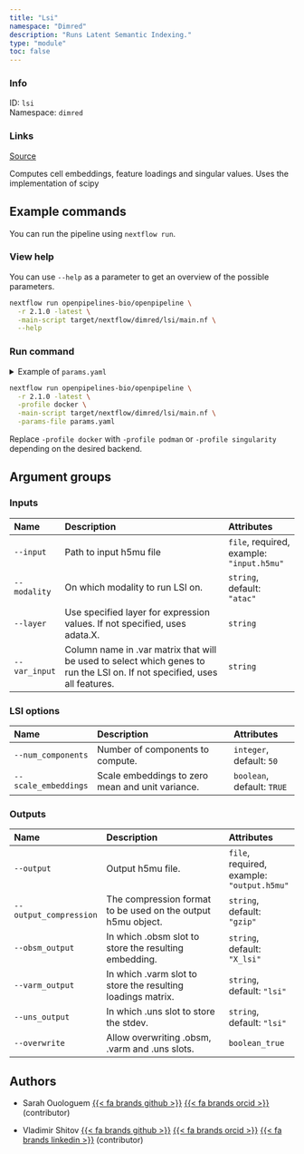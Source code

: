 ```yaml
---
title: "Lsi"
namespace: "Dimred"
description: "Runs Latent Semantic Indexing."
type: "module"
toc: false
---
```


::: {.column-margin}

### Info

ID: `lsi`  
Namespace: `dimred`

### Links
[Source](https://github.com/openpipelines-bio/openpipeline/blob/2.1.0/src/dimred/lsi/config.vsh.yaml){.btn-action .btn-sm .btn-info .btn role="button"}

:::

Computes cell embeddings, feature loadings and singular values. Uses the implementation of scipy

## Example commands

You can run the pipeline using `nextflow run`.

### View help

You can use `--help` as a parameter to get an overview of the possible parameters.

```bash
nextflow run openpipelines-bio/openpipeline \
  -r 2.1.0 -latest \
  -main-script target/nextflow/dimred/lsi/main.nf \
  --help
```

### Run command

<details>
<summary>Example of `params.yaml`</summary>
```yaml
# Inputs
input: # please fill in - example: "input.h5mu"
modality: "atac"
# layer: "foo"
# var_input: "foo"

# LSI options
num_components: 50
scale_embeddings: true

# Outputs
# output: "$id.$key.output.h5mu"
output_compression: "gzip"
obsm_output: "X_lsi"
varm_output: "lsi"
uns_output: "lsi"
overwrite: false

# Nextflow input-output arguments
publish_dir: # please fill in - example: "output/"
# param_list: "my_params.yaml"

# Arguments
```
</details>

```bash
nextflow run openpipelines-bio/openpipeline \
  -r 2.1.0 -latest \
  -profile docker \
  -main-script target/nextflow/dimred/lsi/main.nf \
  -params-file params.yaml
```

:::{.callout-note}
Replace `-profile docker` with `-profile podman` or `-profile singularity` depending on the desired backend.
:::

## Argument groups

### Inputs

|Name          |Description                                                                                                                |Attributes                                |
|:----------|:--------------------------------------------------|:--------------------|
|`--input`     |Path to input h5mu file                                                                                                    |`file`, required, example: `"input.h5mu"` |
|`--modality`  |On which modality to run LSI on.                                                                                           |`string`, default: `"atac"`               |
|`--layer`     |Use specified layer for expression values. If not specified, uses adata.X.                                                 |`string`                                  |
|`--var_input` |Column name in .var matrix that will be used to select which genes to run the LSI on. If not specified, uses all features. |`string`                                  |


### LSI options

|Name                 |Description                                      |Attributes                 |
|:----------|:--------------------------------------------------|:--------------------|
|`--num_components`   |Number of components to compute.                 |`integer`, default: `50`   |
|`--scale_embeddings` |Scale embeddings to zero mean and unit variance. |`boolean`, default: `TRUE` |


### Outputs

|Name                   |Description                                                  |Attributes                                 |
|:----------|:--------------------------------------------------|:--------------------|
|`--output`             |Output h5mu file.                                            |`file`, required, example: `"output.h5mu"` |
|`--output_compression` |The compression format to be used on the output h5mu object. |`string`, default: `"gzip"`                |
|`--obsm_output`        |In which .obsm slot to store the resulting embedding.        |`string`, default: `"X_lsi"`               |
|`--varm_output`        |In which .varm slot to store the resulting loadings matrix.  |`string`, default: `"lsi"`                 |
|`--uns_output`         |In which .uns slot to store the stdev.                       |`string`, default: `"lsi"`                 |
|`--overwrite`          |Allow overwriting .obsm, .varm and .uns slots.               |`boolean_true`                             |

## Authors


  * Sarah Ouologuem [{{< fa brands github >}}](https://github.com/SarahOuologuem) [{{< fa brands orcid >}}](https://orcid.org/0009-0005-3398-1700) (contributor)

  * Vladimir Shitov [{{< fa brands github >}}](https://github.com/vladimirshitov) [{{< fa brands orcid >}}](https://orcid.org/0000-0002-1960-8812) [{{< fa brands linkedin >}}](https://linkedin.com/in/vladimir-shitov-9a659513b) (contributor)

